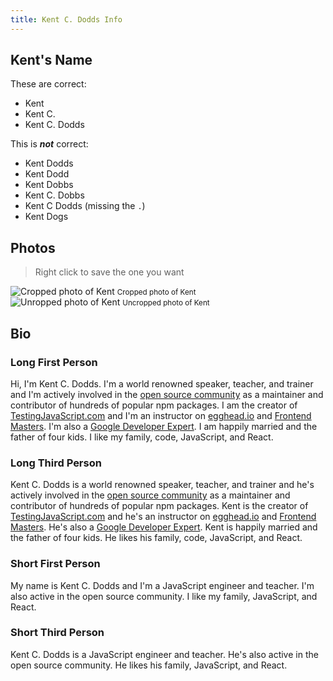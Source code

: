 ```yaml
---
title: Kent C. Dodds Info
---
```


## Kent's Name

These are correct:

- Kent
- Kent C.
- Kent C. Dodds

This is _**not**_ correct:

- Kent Dodds
- Kent Dodd
- Kent Dobbs
- Kent C. Dobbs
- Kent C Dodds (missing the `.`)
- Kent Dogs

## Photos

> Right click to save the one you want

<div
  style={{display: 'flex', justifyContent: 'space-around', textAlign: 'center'}}
>
  <div>
    <img
      alt="Cropped photo of Kent"
      style={{maxHeight: 200, display: 'block', marginBottom: 4}}
      src=""
    />
    <small>Cropped photo of Kent</small>
  </div>
  <div>
    <img
      alt="Unropped photo of Kent"
      style={{maxHeight: 200, display: 'block', marginBottom: 4}}
      src=""
    />
    <small>Uncropped photo of Kent</small>
  </div>
</div>

## Bio

### Long First Person

Hi, I'm Kent C. Dodds. I'm a world renowned speaker, teacher, and trainer and
I'm actively involved in the
[open source community](https://github.com/kentcdodds) as a maintainer and
contributor of hundreds of popular npm packages. I am the creator of
[TestingJavaScript.com](https://testingjavascript.com) and I'm an instructor on
[egghead.io](https://egghead.io/instructors/kentcdodds) and
[Frontend Masters](https://frontendmasters.com). I'm also a
[Google Developer Expert](https://developers.google.com/experts/people/kent-c-dodds).
I am happily married and the father of four kids. I like my family, code,
JavaScript, and React.

### Long Third Person

Kent C. Dodds is a world renowned speaker, teacher, and trainer and he's
actively involved in the [open source community](https://github.com/kentcdodds)
as a maintainer and contributor of hundreds of popular npm packages. Kent is the
creator of [TestingJavaScript.com](https://testingjavascript.com) and he's an
instructor on [egghead.io](https://egghead.io/instructors/kentcdodds) and
[Frontend Masters](https://frontendmasters.com). He's also a
[Google Developer Expert](https://developers.google.com/experts/people/kent-c-dodds).
Kent is happily married and the father of four kids. He likes his family, code,
JavaScript, and React.

### Short First Person

My name is Kent C. Dodds and I'm a JavaScript engineer and teacher. I'm also
active in the open source community. I like my family, JavaScript, and React.

### Short Third Person

Kent C. Dodds is a JavaScript engineer and teacher. He's also active in the open
source community. He likes his family, JavaScript, and React.
